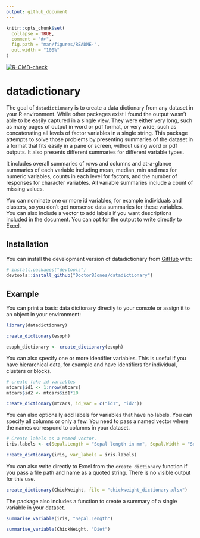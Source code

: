 ```yaml
---
output: github_document
---
```


```r
knitr::opts_chunk$set(
  collapse = TRUE,
  comment = "#>",
  fig.path = "man/figures/README-",
  out.width = "100%"
)
```

 <!-- badges: start -->
  [![R-CMD-check](https://github.com/DoctorBJones/datadictionary/actions/workflows/R-CMD-check.yaml/badge.svg)](https://github.com/DoctorBJones/datadictionary/actions/workflows/R-CMD-check.yaml)
  <!-- badges: end -->

# datadictionary

The goal of `datadictionary` is to create a data dictionary from any dataset in your R environment. While other packages exist I found the output wasn't able to be easily captured in a single view. They were either very long, such as many pages of output in word or pdf format, or very wide, such as concatenating all levels of factor variables in a single string. This package attempts to solve those problems by presenting summaries of the dataset in a format that fits easily in a pane or screen, without using word or pdf outputs. It also presents different summaries for different variable types. 

It includes overall summaries of rows and columns and at-a-glance summaries of each variable including mean, median, min and max for numeric variables, counts in each level for factors, and the number of responses for character variables. All variable summaries include a count of missing values. 

You can nominate one or more id variables, for example individuals and clusters, so you don't get nonsense data summaries for these variables. You can also include a vector to add labels if you want descriptions included 
in the document. You can opt for the output to write directly to Excel.


## Installation

You can install the development version of datadictionary from [GitHub](https://github.com/) with:

``` r
# install.packages("devtools")
devtools::install_github("DoctorBJones/datadictionary")
```

## Example

You can print a basic data dictionary directly to your console or assign it to an object in your environment:

```r
library(datadictionary)

create_dictionary(esoph)

esoph_dictionary <- create_dictionary(esoph)
```


You can also specify one or more identifier variables. This is useful if you have hierarchical data, for example and have identifiers for individual, clusters or blocks.

```r

# create fake id variables
mtcars$id1 <- 1:nrow(mtcars)
mtcars$id2 <- mtcars$id1*10

create_dictionary(mtcars, id_var = c("id1", "id2"))

```
You can also optionally add labels for variables that have no labels. You can specify all columns or only a few. You need to pass a named vector where the names correspond to columns in your dataset.

```r

# Create labels as a named vector. 
iris.labels <- c(Sepal.Length = "Sepal length in mm", Sepal.Width = "Sepal width in mm")

create_dictionary(iris, var_labels = iris.labels)
```

You can also write directly to Excel from the `create_dictionary` function if you pass a file path and name as a quoted string. There is no visible output for this use.

```r

create_dictionary(ChickWeight, file = "chickweight_dictionary.xlsx")

```

The package also includes a function to create a summary of a single variable in your dataset.
```r

summarise_variable(iris, "Sepal.Length")

summarise_variable(ChickWeight, "Diet")
```
